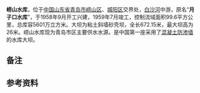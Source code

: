 {{Infobox Reservoir 
|name = 崂山水库
|nickname =月子口水库
|image = 
|image_caption = 
|map = 
|map_caption = 
|pushpin_map = China Qingdao
|pushpin_map_caption = 崂山水库在山东省青岛市的位置
|code = BDD00000753
|class = 中型水库
|location_of_reservoir = [[山东省|山东省]][[青岛市|青岛市]][[崂山区|崂山区]]、[[城阳区|城阳区]]交界处
|location_of_dam = 
|inflow =
|outflow = [[白沙河_(胶州湾)|白沙河]]
|catchment_area = 99.6
|reservoir_area = 
|mean_depth = 
|maximum_depth = 
|flood_level = 
|normal_water_level =
|dead_water_level = 
|water_quality = 
|island = 
|maximum_storage_capacity = 
|normal_storage_capacity =
|dead_storage_capacity = 
|type_of_dam =粘土斜墙砂壳坝
|elevation_of_dam = 
|height_of_dam = 26
|length_of_dam =672.15
|width_of_dam =6
|installed_capacity = 
|irrigated_area =
|start = 1958年9月
|complete = 1959年7月
|cost = 
|emigrate =
|latd = 36
|latm = 15
|lats = 32
|latNS =N 
|longd = 120
|longm = 28
|longs = 53
|longEW = E
|website = 
|footnotes = 
}}
{{OSM Location map               <!--These parameters are the only essential items-->
| coord = {{coord|36.25|120.48}} <!--latitude and longitude - eg as a +/- decimal. -->
|  zoom = 12                            <!--(1=whole world, 18=a street)-->
}}

'''崂山水库'''，位于[[中国|中国]][[山东省|山东省]][[青岛市|青岛市]][[崂山区|崂山区]]、[[城阳区|城阳区]]交界处，[[白沙河_(胶州湾)|白沙河]]中游，原名“'''月子口水库'''”，于1958年9月开工兴建，1959年7月竣工，控制流域面积99.6平方公里，总库容5601万立方米。大坝为粘土斜墙砂壳坝，全长672.15米，最大坝高为26米。崂山水库现为青岛市区主要供水水源。{{参|name=中国河湖大典|{{cite book zh |author=《[[中国河湖大典|中国河湖大典]]》编纂委员会 |title=《中国河湖大典·淮河卷》 |format=M |edition=1 |location=北京 |publisher=中国水利水电出版社 |date=2010年9月 |pages=277页 |id= ISBN 978-7-5084-7953-8}}}}是中国第一座采用了[[混凝土防渗墙|混凝土防渗墙]]的水库大坝。

==备注==
{{ReflistH}}
{{NoteFoot}}
{{ReflistF}}

==参考资料==
{{ReflistH}}
{{RefFoot}}
{{ReflistF}}

{{青岛水库}}